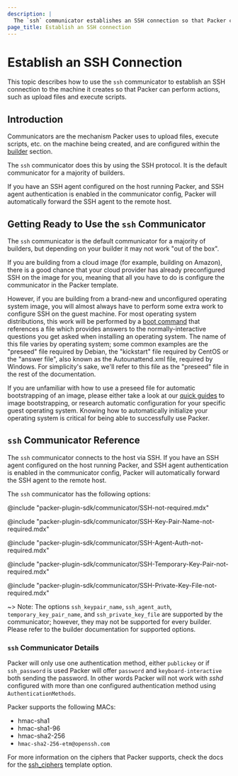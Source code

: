 ```yaml
---
description: |
  The `ssh` communicator establishes an SSH connection so that Packer can perform actions, such as upload files and execute scripts, on the machine it creates. 
page_title: Establish an SSH connection
---
```


# Establish an SSH Connection

This topic describes how to use the `ssh` communicator to establish an SSH connection to the machine it creates so that Packer can perform actions, such as upload files and execute scripts. 

## Introduction

Communicators are the mechanism Packer uses to upload files, execute scripts,
etc. on the machine being created, and are configured within the
[builder](/packer/docs/templates/legacy_json_templates/builders) section.

The `ssh` communicator does this by using the SSH protocol. It is the default
communicator for a majority of builders.

If you have an SSH agent configured on the host running Packer, and SSH agent
authentication is enabled in the communicator config, Packer will automatically
forward the SSH agent to the remote host.

## Getting Ready to Use the `ssh` Communicator

The `ssh` communicator is the default communicator for a majority of builders, but
depending on your builder it may not work "out of the box".

If you are building from a cloud image (for example, building on Amazon), there
is a good chance that your cloud provider has already preconfigured SSH on the
image for you, meaning that all you have to do is configure the communicator in
the Packer template.

However, if you are building from a brand-new and unconfigured operating system
image, you will almost always have to perform some extra work to configure SSH
on the guest machine. For most operating system distributions, this work will
be performed by a [boot command](/packer/plugins/builders/vmware/iso#boot-configuration)
that references a file which provides answers to the normally-interactive
questions you get asked when installing an operating system. The name of this
file varies by operating system; some common examples are the "preseed" file
required by Debian, the "kickstart" file required by CentOS or the
"answer file", also known as the Autounattend.xml file, required by Windows.
For simplicity's sake, we'll refer to this file as the "preseed" file in the
rest of the documentation.

If you are unfamiliar with how to use a preseed file for automatic
bootstrapping of an image, please either take a look at our
[quick guides](/packer/guides/automatic-operating-system-installs) to
image bootstrapping, or research automatic configuration for your specific
guest operating system. Knowing how to automatically initialize your operating
system is critical for being able to successfully use Packer.

## `ssh` Communicator Reference

The `ssh` communicator connects to the host via SSH. If you have an SSH agent
configured on the host running Packer, and SSH agent authentication is enabled
in the communicator config, Packer will automatically forward the SSH agent to
the remote host.

The `ssh` communicator has the following options:

@include "packer-plugin-sdk/communicator/SSH-not-required.mdx"

@include "packer-plugin-sdk/communicator/SSH-Key-Pair-Name-not-required.mdx"

@include "packer-plugin-sdk/communicator/SSH-Agent-Auth-not-required.mdx"

@include "packer-plugin-sdk/communicator/SSH-Temporary-Key-Pair-not-required.mdx"

@include "packer-plugin-sdk/communicator/SSH-Private-Key-File-not-required.mdx"

~> Note: The options `ssh_keypair_name`, `ssh_agent_auth`,
`temporary_key_pair_name`, and `ssh_private_key_file` are supported by the
communicator; however, they may not be supported for every builder. Please refer
to the builder documentation for supported options.

### `ssh` Communicator Details

Packer will only use one authentication method, either `publickey` or if
`ssh_password` is used Packer will offer `password` and `keyboard-interactive`
both sending the password. In other words Packer will not work with _sshd_
configured with more than one configured authentication method using
`AuthenticationMethods`.

Packer supports the following MACs:

- hmac-sha1
- hmac-sha1-96
- hmac-sha2-256
- `hmac-sha2-256-etm@openssh.com`

For more information on the ciphers that Packer supports, check the docs for
the [ssh_ciphers](/packer/docs/communicators/ssh#ssh_ciphers) template option.
